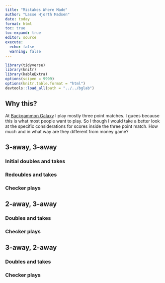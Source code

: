 ```yaml
---
title: "Mistakes Where Made"
author: "Lasse Hjorth Madsen"
date: today 
format: html
toc: true
toc-expand: true
editor: source
execute:
  echo: false
  warning: false
---
```


```r
library(tidyverse)
library(knitr)
library(kableExtra)
options(scipen = 9999)
options(knitr.table.format = "html")
devtools::load_all(path = "../../bglab")
```

## Why this?
At [Backgammon Galaxy](play.backgammongalaxy.com) I play mostly three point matches. I guees because this is what most people want to play. So I though I would take a better look at the specific considerations for scores inside the three point match. How much and in what way are they different from money game?

## 3-away, 3-away

### Initial doubles and takes
### Redoubles and takes
### Checker plays

## 2-away, 3-away

### Doubles and takes
### Checker plays

## 3-away, 2-away

### Doubles and takes
### Checker plays
